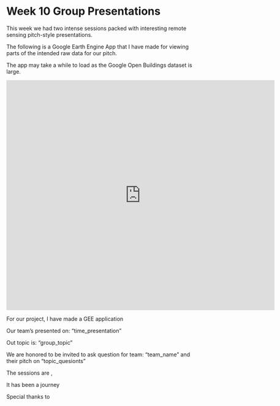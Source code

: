 # Week 10 Group Presentations {.unnumbered}

This week we had two intense sessions packed with interesting remote sensing pitch-style presentations.

The following is a Google Earth Engine App that I have made for viewing parts of the intended raw data for our pitch.

The app may take a while to load as the Google Open Buildings dataset is large.

<p align="center">

<iframe title="vimeo-player" width="700" height="600" src="https://ee-derekding727.projects.earthengine.app/view/jakartabuidlingandndvilookup" title="GEE App for Jakarta" frameborder="0">

</iframe>

</p>

For our project, I have made a GEE application

Our team's presented on: "time_presentation"

Out topic is: "group_topic"

We are honored to be invited to ask question for team: "team_name" and their pitch on "topic_quesionts"

The sessions are ,

It has been a journey

Special thanks to
